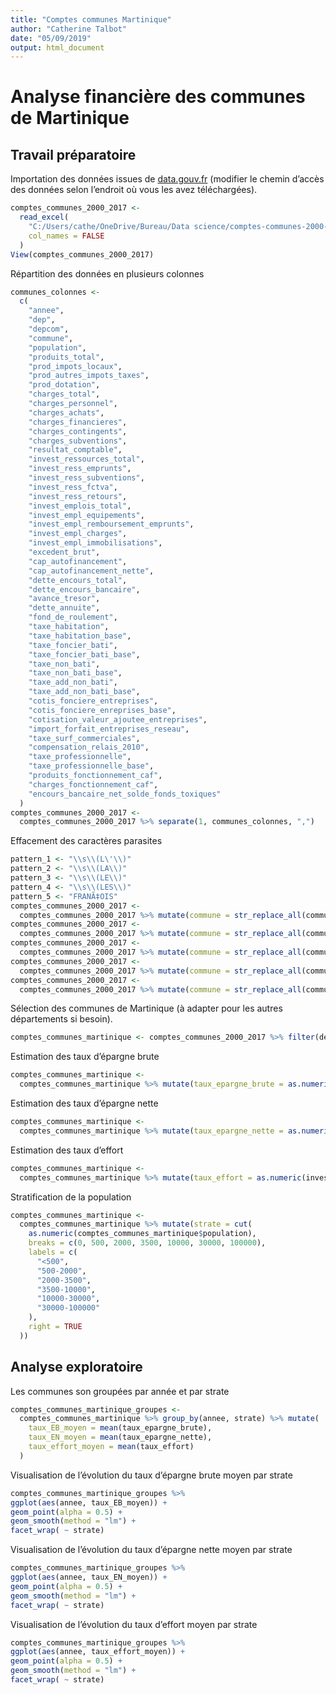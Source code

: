 ```yaml
---
title: "Comptes communes Martinique"
author: "Catherine Talbot"
date: "05/09/2019"
output: html_document
---
```


# Analyse financière des communes de Martinique

## Travail préparatoire

Importation des données issues de [data.gouv.fr](https://www.data.gouv.fr/fr/datasets/comptes-individuels-des-communes/) (modifier le chemin d'accès des données selon l'endroit où vous les avez téléchargées).

```r
comptes_communes_2000_2017 <-
  read_excel(
    "C:/Users/cathe/OneDrive/Bureau/Data science/comptes-communes-2000-2017.xlsx",
    col_names = FALSE
  )
View(comptes_communes_2000_2017)

```

Répartition des données en plusieurs colonnes

```r
communes_colonnes <-
  c(
    "annee",
    "dep",
    "depcom",
    "commune",
    "population",
    "produits_total",
    "prod_impots_locaux",
    "prod_autres_impots_taxes",
    "prod_dotation",
    "charges_total",
    "charges_personnel",
    "charges_achats",
    "charges_financieres",
    "charges_contingents",
    "charges_subventions",
    "resultat_comptable",
    "invest_ressources_total",
    "invest_ress_emprunts",
    "invest_ress_subventions",
    "invest_ress_fctva",
    "invest_ress_retours",
    "invest_emplois_total",
    "invest_empl_equipements",
    "invest_empl_remboursement_emprunts",
    "invest_empl_charges",
    "invest_empl_immobilisations",
    "excedent_brut",
    "cap_autofinancement",
    "cap_autofinancement_nette",
    "dette_encours_total",
    "dette_encours_bancaire",
    "avance_tresor",
    "dette_annuite",
    "fond_de_roulement",
    "taxe_habitation",
    "taxe_habitation_base",
    "taxe_foncier_bati",
    "taxe_foncier_bati_base",
    "taxe_non_bati",
    "taxe_non_bati_base",
    "taxe_add_non_bati",
    "taxe_add_non_bati_base",
    "cotis_fonciere_entreprises",
    "cotis_fonciere_enreprises_base",
    "cotisation_valeur_ajoutee_entreprises",
    "import_forfait_entreprises_reseau",
    "taxe_surf_commerciales",
    "compensation_relais_2010",
    "taxe_professionnelle",
    "taxe_professionnelle_base",
    "produits_fonctionnement_caf",
    "charges_fonctionnement_caf",
    "encours_bancaire_net_solde_fonds_toxiques"
  )
comptes_communes_2000_2017 <-
  comptes_communes_2000_2017 %>% separate(1, communes_colonnes, ",")

```

Effacement des caractères parasites

```r
pattern_1 <- "\\s\\(L\'\\)"
pattern_2 <- "\\s\\(LA\\)"
pattern_3 <- "\\s\\(LE\\)"
pattern_4 <- "\\s\\(LES\\)"
pattern_5 <- "FRANÃ‡OIS"
comptes_communes_2000_2017 <-
  comptes_communes_2000_2017 %>% mutate(commune = str_replace_all(commune, pattern_1, ""))
comptes_communes_2000_2017 <-
  comptes_communes_2000_2017 %>% mutate(commune = str_replace_all(commune, pattern_2, ""))
comptes_communes_2000_2017 <-
  comptes_communes_2000_2017 %>% mutate(commune = str_replace_all(commune, pattern_3, ""))
comptes_communes_2000_2017 <-
  comptes_communes_2000_2017 %>% mutate(commune = str_replace_all(commune, pattern_4, ""))
comptes_communes_2000_2017 <-
  comptes_communes_2000_2017 %>% mutate(commune = str_replace_all(commune, pattern_5, "FRANCOIS"))

```

Sélection des communes de Martinique (à adapter pour les autres départements si besoin).

```r
comptes_communes_martinique <- comptes_communes_2000_2017 %>% filter(dep == "\"972\"")

```

Estimation des taux d'épargne brute
```r
comptes_communes_martinique <-
  comptes_communes_martinique %>% mutate(taux_epargne_brute = as.numeric(cap_autofinancement) / as.numeric(produits_total))


```

Estimation des taux d'épargne nette
```r
comptes_communes_martinique <-
  comptes_communes_martinique %>% mutate(taux_epargne_nette = as.numeric(cap_autofinancement_nette) / as.numeric(produits_total))


```

Estimation des taux d'effort
```r
comptes_communes_martinique <-
  comptes_communes_martinique %>% mutate(taux_effort = as.numeric(invest_empl_equipements) / as.numeric(produits_total))

```

Stratification de la population
```r
comptes_communes_martinique <-
  comptes_communes_martinique %>% mutate(strate = cut(
    as.numeric(comptes_communes_martinique$population),
    breaks = c(0, 500, 2000, 3500, 10000, 30000, 100000),
    labels = c(
      "<500",
      "500-2000",
      "2000-3500",
      "3500-10000",
      "10000-30000",
      "30000-100000"
    ),
    right = TRUE
  ))


```
## Analyse exploratoire

Les communes son groupées par année et par strate
```r
comptes_communes_martinique_groupes <-
  comptes_communes_martinique %>% group_by(annee, strate) %>% mutate(
    taux_EB_moyen = mean(taux_epargne_brute),
    taux_EN_moyen = mean(taux_epargne_nette),
    taux_effort_moyen = mean(taux_effort)
  )

```

Visualisation de l'évolution du taux d'épargne brute moyen par strate
```r
comptes_communes_martinique_groupes %>%
ggplot(aes(annee, taux_EB_moyen)) +
geom_point(alpha = 0.5) +
geom_smooth(method = "lm") +
facet_wrap( ~ strate)

```

Visualisation de l'évolution du taux d'épargne nette moyen par strate
```r
comptes_communes_martinique_groupes %>%
ggplot(aes(annee, taux_EN_moyen)) +
geom_point(alpha = 0.5) +
geom_smooth(method = "lm") +
facet_wrap( ~ strate)
```

Visualisation de l'évolution du taux d'effort moyen par strate
```r
comptes_communes_martinique_groupes %>%
ggplot(aes(annee, taux_effort_moyen)) +
geom_point(alpha = 0.5) +
geom_smooth(method = "lm") +
facet_wrap( ~ strate)
```

